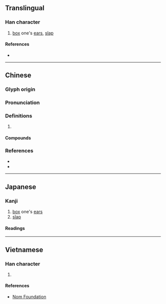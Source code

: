 {{also|掴}}
{{character info}}
==Translingual==
{{Han simplified forms|摑|掴|掴|ex=y}}

===Han character===
{{Han char|rn=64|rad=手|as=11|sn=14|four=56000|canj=QWIM|ids=⿰扌國}}

# [[box]] one's [[ear]]s, [[slap]]

====References====
* {{Han ref|kx=0449.220|dkj=12572|dj=0800.070|hdz=31946.040|uh=6451|ud=25681|bh=BA51|bd=47697}}

----

==Chinese==
{{zh-forms|s=掴}}

===Glyph origin===
{{Han etym}}

===Pronunciation===
{{zh-pron
|m=摑
|m-s=
|c=gwaak3,gwok3
|c-t=
|g=
|h=pfs=
|j=
|md=
|mn=
|mn-t=
|w=
|x=
|mc=y
|oc=y
|cat=
}}

===Definitions===
{{zh-hanzi}}

# {{rfdef|zh}}

====Compounds====
{{zh-der|打摑|掌摑|摑手|摑打撾揉|摑混|摑耳光|耳摑子}}

===References===
* {{R:twedu|A01656}}
* {{R:yue:Hanzi}}

----

==Japanese==
{{ja-kanji forms|掴|摑}}

===Kanji===
{{ja-kanji|grade=|rs=手11|shin=掴}}

# [[box#Verb|box]] one's [[ear]]s
# [[slap#Verb|slap]]

====Readings====
{{ja-readings
|goon=きゃく<きやく<くゐやく
|kanon=かく<くわく
|kun=つか-む, つか-まえる<つか-まへる, つか-まる
}}

----

==Vietnamese==

===Han character===
{{vi-hantu|rs=手11|[[quắc]], [[quặc]]}}

# {{rfdef|vi|sort=手11}}

====References====
* [http://nomfoundation.org/common/nom_details.php?codepoint=6451 Nom Foundation]
